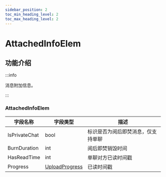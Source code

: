 ```yaml
---
sidebar_position: 2
toc_min_heading_level: 2
toc_max_heading_level: 2
---
```


# AttachedInfoElem

## 功能介绍

:::info

消息附加信息。

:::



### AttachedInfoElem

| 字段名称 | 字段类型 | 描述 |
| ---------------- | ---------------------------------------------------------------- | ---------------------------------- |
| IsPrivateChat | bool | 标识是否为阅后即焚消息，仅支持单聊 |
| BurnDuration | int | 阅后即焚销毁时间 |
| HasReadTime | int | 单聊对方已读时间戳 |
| Progress | [UploadProgress](docs/sdks/class/message/uploadProgress.mdx) | 已读时间戳 |

